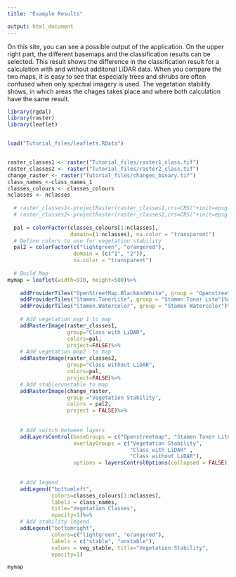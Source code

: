 ```yaml
---
title: "Example Results"

output: html_document
---
```


On this site, you can see a possible output of the application. On the upper right part, the different basemaps and the classification results can be selected.
This result shows the difference in the classification result for a calculation with and without additonal LiDAR data. When you compare the two maps, it is easy to see that especially trees and shrubs are often confused when only spectral imagery is used. The vegetation stability shows, in which areas the chages takes place and where both calculation have the same result.



```r

library(rgdal)
library(raster)
library(leaflet)


load("Tutorial_files/leaflets.RData")


raster_classes1 <- raster("Tutorial_files/raster1_class.tif")
raster_classes2 <- raster("Tutorial_files/raster2_class.tif")
change_raster <- raster("Tutorial_files/changes_binary.tif")
class_names <-class_names_1
classes_colours <- classes_colours
nclasses <- nclasses
  
  # raster_classes1<-projectRaster(raster_classes1,crs=CRS("+init=epsg:3857"),method="ngb")
  # raster_classes2<-projectRaster(raster_classes2,crs=CRS("+init=epsg:3857"),method="ngb")
  
  pal = colorFactor(classes_colours[1:nclasses], 
                    domain=(1:nclasses), na.color = "transparent")
  # Define colors to use for vegetation stability
  pal2 = colorFactor(c("lightgreen", "orangered"),
                     domain = (c("1", "2")),
                     na.color = "transparent")
  
  # Build Map
mymap = leaflet(width=910, height=500)%>%
    
    addProviderTiles("OpenStreetMap.BlackAndWhite", group = "Openstreetmap") %>%
    addProviderTiles("Stamen.TonerLite", group = "Stamen Toner Lite")%>%
    addProviderTiles("Stamen.Watercolor", group = "Stamen Watercolor")%>%
    
    # Add vegetation map 1 to map
    addRasterImage(raster_classes1, 
                   group="Class with LiDAR", 
                   colors=pal, 
                   project=FALSE)%>%
    # Add vegetation map2  to map
    addRasterImage(raster_classes2, 
                   group="Class without LiDAR", 
                   colors=pal, 
                   project=FALSE)%>%
    # Add stable/unstable to map
    addRasterImage(change_raster,
                   group ="Vegetation Stability",
                   colors = pal2,
                   project = FALSE)%>%
    
    
    # Add switch between layers
    addLayersControl(baseGroups = c("Openstreetmap", "Stamen Toner Lite", "Stamen Watercolor"),
                     overlayGroups = c("Vegetation Stability",
                                       "Class with LiDAR" , 
                                       "Class without LiDAR"),
                     options = layersControlOptions(collapsed = FALSE)) %>%
    
    
    # Add legend
    addLegend("bottomleft", 
              colors=classes_colours[1:nclasses],
              labels = class_names, 
              title="Vegetation Classes",
              opacity=1)%>%
    # Add stability legend
    addLegend("bottomright",
              colors=c("lightgreen", "orangered"),
              labels = c("stable", "unstable"),
              values = veg_stable, title="Vegetation Stability",
              opacity=1)

mymap

```



